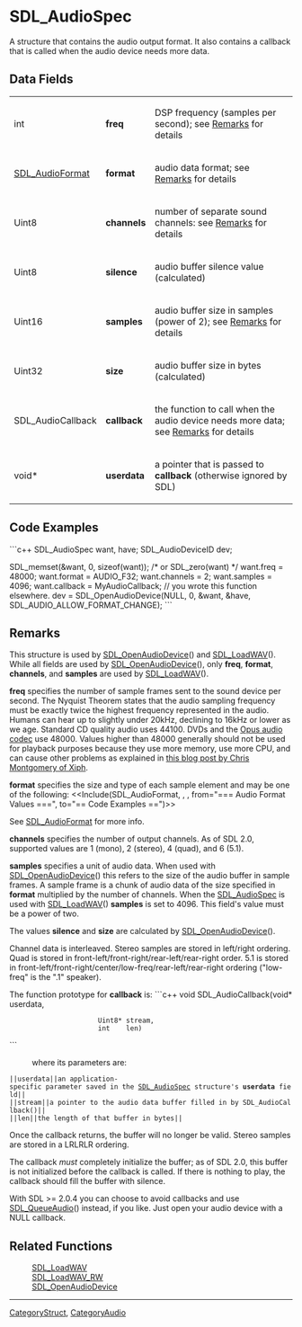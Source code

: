<!-- pragma section-numbers off -->
<!-- pragma camelcase off -->

= SDL_AudioSpec =
A structure that contains the audio output format. It also contains a callback that is called when the audio device needs more data.


== Data Fields ==
{|
|int
|'''freq'''
|DSP frequency (samples per second); see [[#Remarks|Remarks]] for details
|-
|[[SDL_AudioFormat]]
|'''format'''
|audio data format; see [[#Remarks|Remarks]] for details
|-
|Uint8
|'''channels'''
|number of separate sound channels: see [[#Remarks|Remarks]] for details
|-
|Uint8
|'''silence'''
|audio buffer silence value (calculated)
|-
|Uint16
|'''samples'''
|audio buffer size in samples (power of 2); see [[#Remarks|Remarks]] for details
|-
|Uint32
|'''size'''
|audio buffer size in bytes (calculated)
|-
|SDL_AudioCallback
|'''callback'''
|the function to call when the audio device needs more data; see [[#callback|Remarks]] for details
|-
|void*
|'''userdata'''
|a pointer that is passed to '''callback''' (otherwise ignored by SDL)
|}

== Code Examples ==
```c++
SDL_AudioSpec want, have;
SDL_AudioDeviceID dev;

SDL_memset(&want, 0, sizeof(want)); /* or SDL_zero(want) */
want.freq = 48000;
want.format = AUDIO_F32;
want.channels = 2;
want.samples = 4096;
want.callback = MyAudioCallback;  // you wrote this function elsewhere.
dev = SDL_OpenAudioDevice(NULL, 0, &want, &have, SDL_AUDIO_ALLOW_FORMAT_CHANGE);
```

== Remarks ==
This structure is used by [[SDL_OpenAudioDevice]]() and [[SDL_LoadWAV]](). While all fields are used by [[SDL_OpenAudioDevice]](), only '''freq''', '''format''', '''channels''', and '''samples''' are used by [[SDL_LoadWAV]]().

'''freq''' specifies the number of sample frames sent to the sound device per second. The Nyquist Theorem states that the audio sampling frequency must be exactly twice the highest frequency represented in the audio. Humans can hear up to slightly under 20kHz, declining to 16kHz or lower as we age. Standard CD quality audio uses 44100. DVDs and the [https://opus-codec.org/ Opus audio codec] use 48000. Values higher than 48000 generally should not be used for playback purposes because they use more memory, use more CPU, and can cause other problems as explained in [https://people.xiph.org/~xiphmont/demo/neil-young.html this blog post by Chris Montgomery of Xiph].

'''format''' specifies the size and type of each sample element and may be one of the following:
<<Include(SDL_AudioFormat, , , from="=== Audio Format Values ===", to="== Code Examples ==")>>

See [[SDL_AudioFormat]] for more info.

'''channels''' specifies the number of output channels. As of SDL 2.0, supported values are 1 (mono), 2 (stereo), 4 (quad), and 6 (5.1).

'''samples''' specifies a unit of audio data.  When used with [[SDL_OpenAudioDevice]]() this refers to the size of the audio buffer in sample frames. A sample frame is a chunk of audio data of the size specified in '''format''' multiplied by the number of channels. When the [[SDL_AudioSpec]] is used with [[SDL_LoadWAV]]() '''samples''' is set to 4096. This field's value must be a power of two.

The values '''silence''' and '''size''' are calculated by [[SDL_OpenAudioDevice]]().

Channel data is interleaved. Stereo samples are stored in left/right ordering. Quad is stored in front-left/front-right/rear-left/rear-right order. 5.1 is stored in front-left/front-right/center/low-freq/rear-left/rear-right ordering ("low-freq" is the ".1" speaker).

<span id="callback"></span>
The function prototype for '''callback''' is:
```c++
void SDL_AudioCallback(void*  userdata,
                       Uint8* stream,
                       int    len)
```
: where its parameters are:
 ||<code>userdata</code>||an application-specific parameter saved in the [[SDL_AudioSpec]] structure's '''userdata''' field||
 ||<code>stream</code>||a pointer to the audio data buffer filled in by SDL_AudioCallback()||
 ||<code>len</code>||the length of that buffer in bytes||

Once the callback returns, the buffer will no longer be valid.
Stereo samples are stored in a LRLRLR ordering.

The callback ''must'' completely initialize the buffer; as of SDL 2.0, this buffer is not initialized before the callback is called. If there is nothing to play, the callback should fill the buffer with silence.

With SDL >= 2.0.4 you can choose to avoid callbacks and use [[SDL_QueueAudio]]() instead, if you like. Just open your audio device with a NULL callback.

== Related Functions ==
:[[SDL_LoadWAV]]
:[[SDL_LoadWAV_RW]]
:[[SDL_OpenAudioDevice]]

----
[[CategoryStruct]], [[CategoryAudio]]

